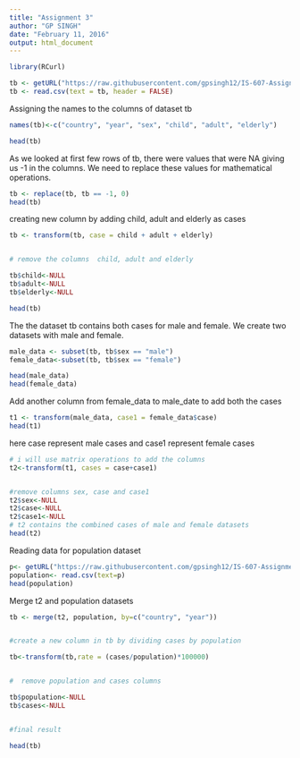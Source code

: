 ```yaml
---
title: "Assignment 3"
author: "GP SINGH"
date: "February 11, 2016"
output: html_document
---
```


```r

library(RCurl)

```









```r

tb <- getURL("https://raw.githubusercontent.com/gpsingh12/IS-607-Assignment-3/master/tb.csv")
tb <- read.csv(text = tb, header = FALSE)
```

Assigning the names to the columns of dataset tb


```r
names(tb)<-c("country", "year", "sex", "child", "adult", "elderly")

head(tb)

```







As we looked at first few rows of tb, there were values that were NA giving us -1
in the columns. We need to replace these values for mathematical operations.


```r
tb <- replace(tb, tb == -1, 0)
head(tb)
```


creating new column by adding child, adult and elderly as cases


```r
tb <- transform(tb, case = child + adult + elderly)


# remove the columns  child, adult and elderly

tb$child<-NULL
tb$adult<-NULL
tb$elderly<-NULL

head(tb)
```




The the dataset tb contains both cases for male and female.  We create two datasets
with male and female.

```r
male_data <- subset(tb, tb$sex == "male")
female_data<-subset(tb, tb$sex == "female")

head(male_data)
head(female_data)
```



Add another column from female_data to male_date to add both the cases

```r
t1 <- transform(male_data, case1 = female_data$case)
head(t1)
```


here case represent male cases and case1 represent female cases


```r
# i will use matrix operations to add the columns  
t2<-transform(t1, cases = case+case1)


#remove columns sex, case and case1
t2$sex<-NULL
t2$case<-NULL
t2$case1<-NULL
# t2 contains the combined cases of male and female datasets
head(t2)
```


Reading data for population dataset


```r
p<- getURL("https://raw.githubusercontent.com/gpsingh12/IS-607-Assignment-3/master/population.csv")
population<- read.csv(text=p)
head(population)
```

Merge t2 and population datasets

```r

tb <- merge(t2, population, by=c("country", "year"))


#create a new column in tb by dividing cases by population

tb<-transform(tb,rate = (cases/population)*100000)


#  remove population and cases columns 

tb$population<-NULL
tb$cases<-NULL


#final result

head(tb)





```